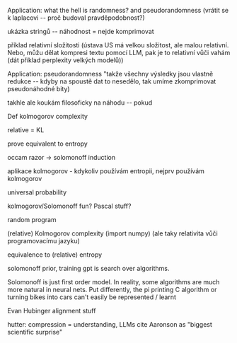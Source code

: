 


Application: what the hell is randomness? and pseudorandomness (vrátit se k laplacovi -- proč budoval pravděpodobnost?)

ukázka stringů -- náhodnost = nejde komprimovat

příklad relativní složitosti (ústava US má velkou složitost, ale malou relativní. Nebo, můžu dělat kompresi textu pomocí LLM, pak je to relativní vůči vahám (dát příklad perplexity velkých modelů))

Application: pseudorandomness "takže všechny výsledky jsou vlastně redukce -- kdyby na spoustě dat to nesedělo, tak umíme zkomprimovat pseudonáhodné bity)

takhle ale koukám filosoficky na náhodu -- pokud

Def kolmogorov complexity

relative = KL

prove equivalent to entropy

occam razor -> solomonoff induction

aplikace kolmogorov - kdykoliv používám entropii, nejprv používám kolmogorov

universal probability

kolmogorov/Solomonoff fun? Pascal stuff? 

random program

(relative) Kolmogorov complexity (import numpy)
(ale taky relativita vůči programovacímu jazyku)


equivalence to (relative) entropy

solomonoff prior, training gpt is search over algorithms. 

Solomonoff is just first order model. In reality, some algorithms are much more natural in neural nets. Put differently, the pi printing C algorithm or turning bikes into cars can't easily be represented / learnt   

Evan Hubinger alignment stuff

hutter: compression = understanding, LLMs cite Aaronson as "biggest scientific surprise"
